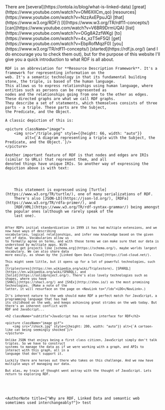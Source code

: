 
<Content>
    There are
    [several](https://ontola.io/blog/what-is-linked-data)
    [great](https://www.youtube.com/watch?v=OM6XIICm_qo)
    [resources](https://www.youtube.com/watch?v=NzzAxEPpuJQ)
    [that](https://www.w3.org/RDF/)
    [I](https://www.w3.org/TR/rdf11-concepts/)
    [can](https://www.youtube.com/watch?v=V6BR9DrmUQA)
    [list](https://www.youtube.com/watch?v=OGg8A2zfWKg)
    [to](https://www.youtube.com/watch?v=4x_xzT5eF5Q)
    [get](https://www.youtube.com/watch?v=EbpRofMqzF0)
    [you](https://www.w3.org/TR/rdf11-concepts/)
    [started](https://rdf.js.org/) (and I do encourage you to check them out), but for the purpose of this website I'll
    give you a quick introduction to what RDF is all about.

    RDF is an abbreviation for **Resource Description Framework**. It's a framework for representing information on the
    web. It's a semantic technology in that its fundamental building stone, the triple, is based of the human language.
    This allows us to express relationships using human language, where entities such as persons can be represented as
    nodes and the relationships going from one to the other as edges. These directed graphs are what we call RDF graphs.
    They describe a set of statements, which themselves consists of three parts - a triple. These parts are the Subject,
    the Predicate, and the Object.

    A classic depiction of this is:

    <picture className="image">
        <img src="/triple.png" style={{height: 66, width: "auto"}}
             alt={`A diagram representing a triple with the Subject, the Predicate, and the Object.`}/>
    </picture>

    Another important feature of RDF is that nodes and edges are IRIs (similar to URLs) that represent them, and all
    denoted things have unique IRIs. So another way of expressing the depiction above is with text:
</Content>

<Code code={textTurtle} id="textTurtle" language="turtle" noCopy={true}/>

<Content>
    This statement is expressed using [Turtle](https://www.w3.org/TR/turtle/), one of many serializations of RDF.
    There's also [JSON-LD](https://json-ld.org/), [RDFa](https://www.w3.org/TR/rdfa-primer/), and
    [RDF/XML](https://www.w3.org/TR/rdf-syntax-grammar/) being amongst the popular ones (although we rarely speak of the
    last one).

    After RDFs initial standardization in 1999 it has had multiple extensions, and we now have ways of describing
    vocabularies, logical relationships, and infer new knowledge based on the given set of data. Vocabularies allow us
    to formally agree on terms, and with those terms we can make sure that our data is understood by multiple apps. With
    that we get projects like [schema.org](https://schema.org/), maybe worlds largest vocabulary. We can also share data
    more easily, as shown by the [Linked Open Data Cloud](https://lod-cloud.net/).

    This might seem little, but it opens up for a lot of powerful technologies, such as
    [triplestores](https://en.wikipedia.org/wiki/Triplestore), [SPARQL](https://en.wikipedia.org/wiki/SPARQL), and
    [Solid](https://solidproject.org/). There's also lovely technologies such as shapes, where you have
    [SHACL](https://shacl.org/) and [ShEx](http://shex.io/) as the most promising technologies. (Make a note of the
    latter, it will resurface on the page on <NavLink to="/ldo">LDO</NavLink>.)

    It's inherent nature to the web should make RDF a perfect match for JavaScript, a programming language that has had
    its childhood on the web, and keeps achieving great strides on the web today. But there's an inherent conflict with
    RDF and JavaScript...

    <h2 className="subtitle">JavaScript has no native interface for RDF</h2>

    <picture className="image gif">
        <img src="/shock.jpg" style={{height: 200, width: "auto"}} alt={`A cartoon-like cat being seemingly shocked`}/>
    </picture>

    Unlike JSON that enjoys being a first class citizen, JavaScript simply don't talk triples. So we have to construct
    systems to manage the data as if we were working with a graph, and APIs to interact with this graph, all in a
    language that don't support it.

    Luckily there are heroes out there who takes on this challenge. And we now have multiple ways of managing our data.

    But alas, my train of thought went astray with the thought of JavaScript. Lets return to exploring RDF.
</Content>

<AuthorNote title={"Why are RDF, Linked Data and semantic web sometimes used interchangeably?"}>
    test
</AuthorNote>